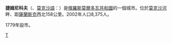 {{Unreferenced |time=2010-02-14T04:58:16+00:00 }}
{{coord|54|38|N|43|13|E|display=title}}
'''捷姆尼科夫'''（{{lang|ru|Те́мников}}、[[莫克沙語|莫克沙語]]：{{lang|mdf|Темникав}}）是[[俄羅斯|俄羅斯]][[莫爾多瓦共和國|莫爾多瓦共和國]]的一個城市。位於[[莫克沙河|莫克沙河]]畔、距[[薩蘭斯克|薩蘭斯克]]西北158公里。2002年人口8,375人。

1779年設市。

{{莫爾多維亞共和國行政區劃}}

[[Category:莫爾多維亞共和國城市|Т]]